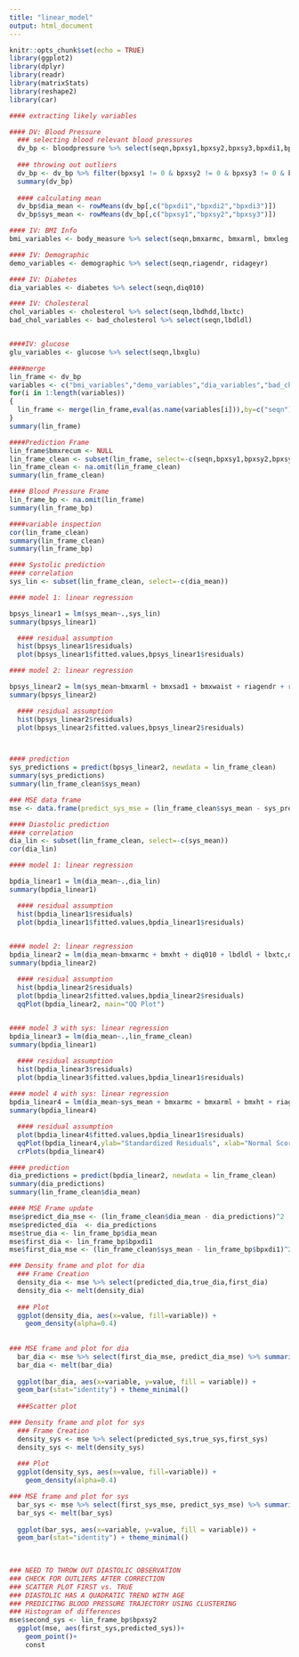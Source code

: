 ---
title: "linear_model"
output: html_document
---

```{r setup, include=FALSE}
knitr::opts_chunk$set(echo = TRUE)
library(ggplot2)
library(dplyr)
library(readr)
library(matrixStats)
library(reshape2)
library(car)
```


```{r}
#### extracting likely variables 

#### DV: Blood Pressure 
  ### selecting blood relevant blood pressures 
  dv_bp <- bloodpressure %>% select(seqn,bpxsy1,bpxsy2,bpxsy3,bpxdi1,bpxdi2,bpxdi3)
  
  ### throwing out outliers
  dv_bp <- dv_bp %>% filter(bpxsy1 != 0 & bpxsy2 != 0 & bpxsy3 != 0 & bpxdi1 != 0 & bpxdi2 != 0 & bpxdi3 != 0 & bpxsy1 < 200 & bpxsy2 < 200 & bpxsy3 < 200 & bpxdi1 < 200 & bpxdi2,bpxdi3 < 200 & bpxdi1 > 25 & bpxdi2 > 25 &bpxdi3 > 25)
  summary(dv_bp)
  
  #### calculating mean 
  dv_bp$dia_mean <- rowMeans(dv_bp[,c("bpxdi1","bpxdi2","bpxdi3")])
  dv_bp$sys_mean <- rowMeans(dv_bp[,c("bpxsy1","bpxsy2","bpxsy3")])

#### IV: BMI Info 
bmi_variables <- body_measure %>% select(seqn,bmxarmc, bmxarml, bmxleg, bmxrecum, bmxsad1, bmxht, bmxwaist, bmxwt, bmxbmi)

#### IV: Demographic 
demo_variables <- demographic %>% select(seqn,riagendr, ridageyr)

#### IV: Diabetes 
dia_variables <- diabetes %>% select(seqn,diq010)

#### IV: Cholesteral 
chol_variables <- cholesterol %>% select(seqn,lbdhdd,lbxtc)
bad_chol_variables <- bad_cholesterol %>% select(seqn,lbdldl)


####IV: glucose 
glu_variables <- glucose %>% select(seqn,lbxglu)

####merge 
lin_frame <- dv_bp 
variables <- c("bmi_variables","demo_variables","dia_variables","bad_chol_variables","chol_variables","glu_variables")
for(i in 1:length(variables))
{
  lin_frame <- merge(lin_frame,eval(as.name(variables[i])),by=c("seqn"))
}
summary(lin_frame)
```

```{r}
####Prediction Frame 
lin_frame$bmxrecum <- NULL 
lin_frame_clean <- subset(lin_frame, select=-c(seqn,bpxsy1,bpxsy2,bpxsy3,bpxdi1,bpxdi2,bpxdi3)) 
lin_frame_clean <- na.omit(lin_frame_clean)
summary(lin_frame_clean)

#### Blood Pressure Frame 
lin_frame_bp <- na.omit(lin_frame)
summary(lin_frame_bp)
```


```{r}
####variable inspection 
cor(lin_frame_clean)
summary(lin_frame_clean)
summary(lin_frame_bp)
```


```{r}
#### Systolic prediction 
#### correlation
sys_lin <- subset(lin_frame_clean, select=-c(dia_mean))

#### model 1: linear regression

bpsys_linear1 = lm(sys_mean~.,sys_lin)
summary(bpsys_linear1)

  #### residual assumption 
  hist(bpsys_linear1$residuals)
  plot(bpsys_linear1$fitted.values,bpsys_linear1$residuals)

#### model 2: linear regression

bpsys_linear2 = lm(sys_mean~bmxarml + bmxsad1 + bmxwaist + riagendr + ridageyr + lbdldl + lbxtc + lbxglu,sys_lin)
summary(bpsys_linear2)

  #### residual assumption 
  hist(bpsys_linear2$residuals)
  plot(bpsys_linear2$fitted.values,bpsys_linear2$residuals)



#### prediction 
sys_predictions = predict(bpsys_linear2, newdata = lin_frame_clean)
summary(sys_predictions)
summary(lin_frame_clean$sys_mean)

### MSE data frame 
mse <- data.frame(predict_sys_mse = (lin_frame_clean$sys_mean - sys_predictions)^2, predicted_sys = sys_predictions,true_sys = lin_frame_bp$sys_mean, first_sys = lin_frame_bp$bpxsy1, first_sys_mse = (lin_frame_clean$sys_mean - lin_frame_bp$bpxsy1)^2 ) 

```

```{r}
#### Diastolic prediction 
#### correlation
dia_lin <- subset(lin_frame_clean, select=-c(sys_mean))
cor(dia_lin)

#### model 1: linear regression

bpdia_linear1 = lm(dia_mean~.,dia_lin)
summary(bpdia_linear1)

  #### residual assumption 
  hist(bpdia_linear1$residuals)
  plot(bpdia_linear1$fitted.values,bpdia_linear1$residuals)

  
#### model 2: linear regression
bpdia_linear2 = lm(dia_mean~bmxarmc + bmxht + diq010 + lbdldl + lbxtc,dia_lin)
summary(bpdia_linear2)

  #### residual assumption 
  hist(bpdia_linear2$residuals)
  plot(bpdia_linear2$fitted.values,bpdia_linear2$residuals)
  qqPlot(bpdia_linear2, main="QQ Plot")

  
#### model 3 with sys: linear regression
bpdia_linear3 = lm(dia_mean~.,lin_frame_clean)
summary(bpdia_linear1)

  #### residual assumption 
  hist(bpdia_linear3$residuals)
  plot(bpdia_linear3$fitted.values,bpdia_linear1$residuals)
  
#### model 4 with sys: linear regression
bpdia_linear4 = lm(dia_mean~sys_mean + bmxarmc + bmxarml + bmxht + riagendr + ridageyr + lbxtc,lin_frame_clean)
summary(bpdia_linear4)

  #### residual assumption 
  plot(bpdia_linear4$fitted.values,bpdia_linear1$residuals)
  qqPlot(bpdia_linear4,ylab="Standardized Residuals", xlab="Normal Scores")
  crPlots(bpdia_linear4)

#### prediction 
dia_predictions = predict(bpdia_linear2, newdata = lin_frame_clean)
summary(dia_predictions)
summary(lin_frame_clean$dia_mean)

#### MSE Frame update
mse$predict_dia_mse <- (lin_frame_clean$dia_mean - dia_predictions)^2
mse$predicted_dia  <- dia_predictions
mse$true_dia <- lin_frame_bp$dia_mean
mse$first_dia <- lin_frame_bp$bpxdi1
mse$first_dia_mse <- (lin_frame_clean$sys_mean - lin_frame_bp$bpxdi1)^2

```



```{r}
### Density frame and plot for dia 
  ### Frame Creation 
  density_dia <- mse %>% select(predicted_dia,true_dia,first_dia)
  density_dia <- melt(density_dia)
  
  ### Plot 
  ggplot(density_dia, aes(x=value, fill=variable)) +
    geom_density(alpha=0.4)
  
  
### MSE frame and plot for dia
  bar_dia <- mse %>% select(first_dia_mse, predict_dia_mse) %>% summarise(first_dia_mse = sum(first_dia_mse), predict_dia_mse = sum(predict_dia_mse))
  bar_dia <- melt(bar_dia)
  
  ggplot(bar_dia, aes(x=variable, y=value, fill = variable)) +
  geom_bar(stat="identity") + theme_minimal()
  
  ###Scatter plot 
```
```{r}
### Density frame and plot for sys
  ### Frame Creation 
  density_sys <- mse %>% select(predicted_sys,true_sys,first_sys)
  density_sys <- melt(density_sys)
  
  ### Plot 
  ggplot(density_sys, aes(x=value, fill=variable)) +
    geom_density(alpha=0.4)

### MSE frame and plot for sys 
  bar_sys <- mse %>% select(first_sys_mse, predict_sys_mse) %>% summarise(first_sys_mse = mean(first_sys_mse), predict_sys_mse = mean(predict_sys_mse))
  bar_sys <- melt(bar_sys)
  
  ggplot(bar_sys, aes(x=variable, y=value, fill = variable)) +
  geom_bar(stat="identity") + theme_minimal()

  
  
### NEED TO THROW OUT DIASTOLIC OBSERVATION 
### CHECK FOR OUTLIERS AFTER CORRECTION 
### SCATTER PLOT FIRST vs. TRUE 
### DIASTOLIC HAS A QUADRATIC TREND WITH AGE 
### PREDICITNG BLOOD PRESSURE TRAJECTORY USING CLUSTERING 
### Histogram of differences 
mse$second_sys <- lin_frame_bp$bpxsy2
  ggplot(mse, aes(first_sys,predicted_sys))+
    geom_point()+
    const

```

